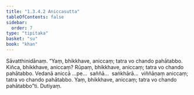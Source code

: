 ```yaml
---
title: "1.3.4.2 Aniccasutta"
tableOfContents: false
sidebar:
  order: 7
type: "tipitaka"
basket: "su"
book: "khan"
---
```



<DynamicBreadcrumb />

<Division number="137" book="khan">

<Paragraph number="763" book="khan">
Sāvatthinidānaṃ. “Yaṃ, bhikkhave, aniccaṃ; tatra vo chando pahātabbo. Kiñca, bhikkhave, aniccaṃ? Rūpaṃ, bhikkhave, aniccaṃ; tatra vo chando pahātabbo. Vedanā aniccā …pe…  saññā…  saṅkhārā…  viññāṇaṃ aniccaṃ; tatra vo chando pahātabbo. Yaṃ, bhikkhave, aniccaṃ; tatra vo chando pahātabbo”ti.

</Paragraph>
</Division>

<Paragraph number="764" type="center" book="khan">
Dutiyaṃ.
</Paragraph>